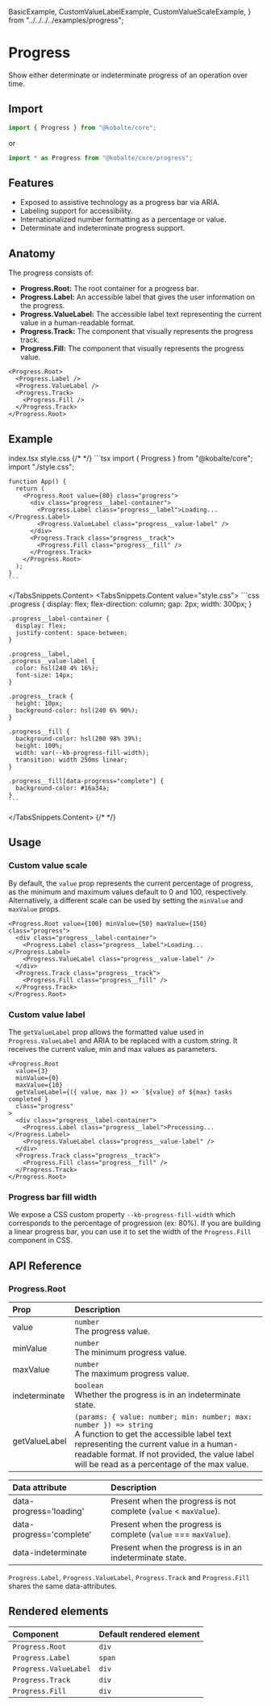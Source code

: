   BasicExample,
  CustomValueLabelExample,
  CustomValueScaleExample,
} from "../../../../examples/progress";

# Progress

Show either determinate or indeterminate progress of an operation over time.

## Import

```ts
import { Progress } from "@kobalte/core";
```
or

```ts
import * as Progress from "@kobalte/core/progress";
```

## Features

- Exposed to assistive technology as a progress bar via ARIA.
- Labeling support for accessibility.
- Internationalized number formatting as a percentage or value.
- Determinate and indeterminate progress support.

## Anatomy

The progress consists of:

- **Progress.Root:** The root container for a progress bar.
- **Progress.Label:** An accessible label that gives the user information on the progress.
- **Progress.ValueLabel:** The accessible label text representing the current value in a human-readable format.
- **Progress.Track:** The component that visually represents the progress track.
- **Progress.Fill:** The component that visually represents the progress value.

```tsx
<Progress.Root>
  <Progress.Label />
  <Progress.ValueLabel />
  <Progress.Track>
    <Progress.Fill />
  </Progress.Track>
</Progress.Root>
```

## Example

<Preview>
  <BasicExample />
</Preview>

<TabsSnippets>
  <TabsSnippets.List>
    <TabsSnippets.Trigger value="index.tsx">index.tsx</TabsSnippets.Trigger>
    <TabsSnippets.Trigger value="style.css">style.css</TabsSnippets.Trigger>
  </TabsSnippets.List>
  {/* <!-- prettier-ignore-start -->*/}
  <TabsSnippets.Content value="index.tsx">
    ```tsx
    import { Progress } from "@kobalte/core";
    import "./style.css";

    function App() {
      return (
        <Progress.Root value={80} class="progress">
          <div class="progress__label-container">
            <Progress.Label class="progress__label">Loading...</Progress.Label>
            <Progress.ValueLabel class="progress__value-label" />
          </div>
          <Progress.Track class="progress__track">
            <Progress.Fill class="progress__fill" />
          </Progress.Track>
        </Progress.Root>
      );
    }
    ```

  </TabsSnippets.Content>
  <TabsSnippets.Content value="style.css">
    ```css
    .progress {
      display: flex;
      flex-direction: column;
      gap: 2px;
      width: 300px;
    }

    .progress__label-container {
      display: flex;
      justify-content: space-between;
    }

    .progress__label,
    .progress__value-label {
      color: hsl(240 4% 16%);
      font-size: 14px;
    }

    .progress__track {
      height: 10px;
      background-color: hsl(240 6% 90%);
    }

    .progress__fill {
      background-color: hsl(200 98% 39%);
      height: 100%;
      width: var(--kb-progress-fill-width);
      transition: width 250ms linear;
    }

    .progress__fill[data-progress="complete"] {
      background-color: #16a34a;
    }
    ```

  </TabsSnippets.Content>
  {/* <!-- prettier-ignore-end -->*/}
</TabsSnippets>

## Usage

### Custom value scale

By default, the `value` prop represents the current percentage of progress, as the minimum and maximum values default to 0 and 100, respectively. Alternatively, a different scale can be used by setting the `minValue` and `maxValue` props.

<Preview>
  <CustomValueScaleExample />
</Preview>

```tsx {0}
<Progress.Root value={100} minValue={50} maxValue={150} class="progress">
  <div class="progress__label-container">
    <Progress.Label class="progress__label">Loading...</Progress.Label>
    <Progress.ValueLabel class="progress__value-label" />
  </div>
  <Progress.Track class="progress__track">
    <Progress.Fill class="progress__fill" />
  </Progress.Track>
</Progress.Root>
```

### Custom value label

The `getValueLabel` prop allows the formatted value used in `Progress.ValueLabel` and ARIA to be replaced with a custom string. It receives the current value, min and max values as parameters.

<Preview>
  <CustomValueLabelExample />
</Preview>

```tsx {4}
<Progress.Root
  value={3}
  minValue={0}
  maxValue={10}
  getValueLabel={({ value, max }) => `${value} of ${max} tasks completed`}
  class="progress"
>
  <div class="progress__label-container">
    <Progress.Label class="progress__label">Processing...</Progress.Label>
    <Progress.ValueLabel class="progress__value-label" />
  </div>
  <Progress.Track class="progress__track">
    <Progress.Fill class="progress__fill" />
  </Progress.Track>
</Progress.Root>
```

### Progress bar fill width

We expose a CSS custom property `--kb-progress-fill-width` which corresponds to the percentage of progression (ex: 80%). If you are building a linear progress bar, you can use it to set the width of the `Progress.Fill` component in CSS.

## API Reference

### Progress.Root

| Prop          | Description                                                                                                                                                                                                                                                    |
| :------------ | :------------------------------------------------------------------------------------------------------------------------------------------------------------------------------------------------------------------------------------------------------------- |
| value         | `number` <br/> The progress value.                                                                                                                                                                                                                             |
| minValue      | `number` <br/> The minimum progress value.                                                                                                                                                                                                                     |
| maxValue      | `number` <br/> The maximum progress value.                                                                                                                                                                                                                     |
| indeterminate | `boolean` <br/> Whether the progress is in an indeterminate state.                                                                                                                                                                                             |
| getValueLabel | `(params: { value: number; min: number; max: number }) => string` <br/> A function to get the accessible label text representing the current value in a human-readable format. If not provided, the value label will be read as a percentage of the max value. |

| Data attribute           | Description                                                       |
| :----------------------- | :---------------------------------------------------------------- |
| data-progress='loading'  | Present when the progress is not complete (`value` < `maxValue`). |
| data-progress='complete' | Present when the progress is complete (`value` === `maxValue`).   |
| data-indeterminate       | Present when the progress is in an indeterminate state.           |

`Progress.Label`, `Progress.ValueLabel`, `Progress.Track` and `Progress.Fill` shares the same data-attributes.

## Rendered elements

| Component             | Default rendered element |
| :-------------------- | :----------------------- |
| `Progress.Root`       | `div`                    |
| `Progress.Label`      | `span`                   |
| `Progress.ValueLabel` | `div`                    |
| `Progress.Track`      | `div`                    |
| `Progress.Fill`       | `div`                    |
